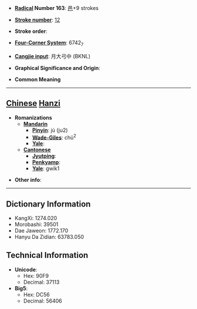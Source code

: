 * '''[[Wiktionary:Chinese radical index| Radical]] Number 163''': [[Wiktionary:Chinese radical index 邑|邑]]+9 strokes

* '''[[Wiktionary:Chinese total strokes index|Stroke number]]''': [[Wiktionary:Chinese total strokes index 12|12]]

* '''Stroke order''': 

* '''[[Wiktionary:Chinese four corner index|Four-Corner System]]''': 6742<sub>7</sub>

* '''[[Wiktionary:Chinese Cangjie index|Cangjie input]]''': 月大弓中 (BKNL)

* '''Graphical Significance and Origin''': 

* '''Common Meaning'''

----

== [[Chinese]] [[Hanzi]] ==

* '''Romanizations'''
** '''[[Mandarin]]'''
*** '''[[Pinyin]]''': jú (ju2)
*** '''[[Wade-Giles]]''': chü<sup>2</sup>
*** '''[[Yale]]''': 
** '''[[Cantonese]]'''
*** '''[[Jyutping]]''':
*** '''[[Penkyamp]]''': 
*** '''[[Yale]]''': gwik1

* '''Other info''': 

----

== Dictionary Information ==

* KangXi: 1274.020
* Morobashi: 39501
* Dae Jaweon: 1772.170
* Hanyu Da Zidian: 63783.050

== Technical Information ==

* '''Unicode''':
** Hex: 90F9
** Decimal: 37113
* '''Big5''':
** Hex: DC56
** Decimal: 56406